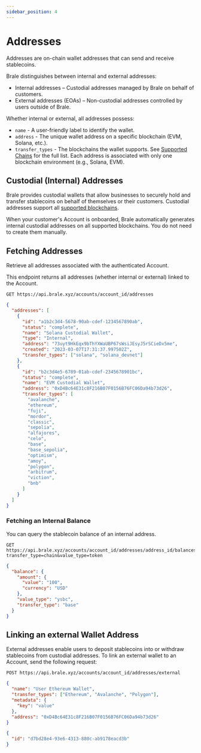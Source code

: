 ```yaml
---
sidebar_position: 4
---
```


# Addresses

Addresses are on-chain wallet addresses that can send and receive stablecoins.

Brale distinguishes between internal and external addresses:

- Internal addresses – Custodial addresses managed by Brale on behalf of customers.
- External addresses (EOAs) – Non-custodial addresses controlled by users outside of Brale.

Whether internal or external, all addresses possess:

- `name` - A user-friendly label to identify the wallet.
- `address` - The unique wallet address on a specific blockchain (EVM, Solana, etc.).
- `transfer_types` - The blockchains the wallet supports. See [Supported Chains](/docs/coverage/stablecoins-and-blockchains) for the full list. Each address is associated with only one blockchain environment (e.g., Solana, EVM).

## Custodial (Internal) Addresses

Brale provides custodial wallets that allow businesses to securely hold and transfer stablecoins on behalf of themselves or their customers. Custodial addresses support all [supported blockchains](/docs/coverage/stablecoins-and-blockchains).

When your customer's Account is onboarded, Brale automatically generates internal custodial addresses on all supported blockchains. You do not need to create them manually.

## Fetching Addresses

Retrieve all addresses associated with the authenticated Account.

This endpoint returns all addresses (whether internal or external) linked to the Account.

```shell
GET https://api.brale.xyz/accounts/account_id/addresses
```

```json title="Response" showLineNumbers
{
  "addresses": [
    {
      "id": "a1b2c3d4-5678-90ab-cdef-1234567890ab",
      "status": "complete",
      "name": "Solana Custodial Wallet",
      "type": "Internal",
      "address": "73uyt9HkEqx9bThYXWaUBP67sWsiJEsyJ5rSCieDx5me",
      "created": "2023-03-07T17:31:37.997502Z",
      "transfer_types": ["solana", "solana_devnet"]
    },
    {
      "id": "b2c3d4e5-6789-01ab-cdef-2345678901bc",
      "status": "complete",
      "name": "EVM Custodial Wallet",
      "address": "0xD4Bc64E31c8F216B07F0156B76FC06Da94b73d26",
      "transfer_types": [
        "avalanche",
        "ethereum",
        "fuji",
        "mordor",
        "classic",
        "sepolia",
        "alfajores",
        "celo",
        "base",
        "base_sepolia",
        "optimism",
        "amoy",
        "polygon",
        "arbitrum",
        "viction",
        "bnb"
      ]
    }
  ]
}
```

### Fetching an Internal Balance

You can query the stablecoin balance of an internal address.

```
GET https://api.brale.xyz/accounts/account_id/addresses/address_id/balances?transfer_type=chain&value_type=token
```

```json title="Response" showLineNumbers
{
  "balance": {
    "amount": {
      "value": "100",
      "currency": "USD"
    },
    "value_type": "ysbc",
    "transfer_type": "base"
  }
}
```

## Linking an external Wallet Address

External addresses enable users to deposit stablecoins into or withdraw stablecoins from custodial addresses. To link an external wallet to an Account, send the following request:

```
POST https://api.brale.xyz/accounts/account_id/addresses/external
```

```json title="Request" showLineNumbers
{
  "name": "User Ethereum Wallet",
  "transfer_types": ["Ethereum", "Avalanche", "Polygon"],
  "metadata": {
    "key": "value"
  },
  "address": "0xD4Bc64E31c8F216B07F0156B76FC06Da94b73d26"
}
```

```json title="Response" showLineNumbers
{
  "id": "d7bd28e4-93e6-4313-880c-ab9178eacd3b"
}
```
